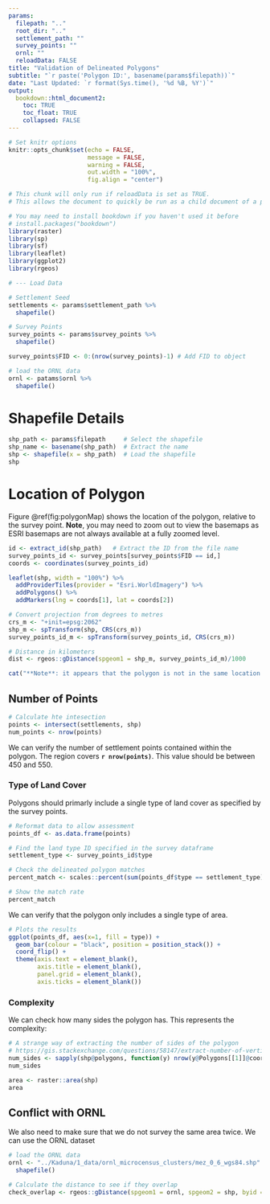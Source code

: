 ```yaml
---
params:
  filepath: ".."
  root_dir: ".."
  settlement_path: ""
  survey_points: ""
  ornl: ""
  reloadData: FALSE
title: "Validation of Delineated Polygons"
subtitle: "`r paste('Polygon ID:', basename(params$filepath))`"
date: "Last Updated: `r format(Sys.time(), '%d %B, %Y')`"
output:
  bookdown::html_document2:
    toc: TRUE
    toc_float: TRUE
    collapsed: FALSE
---
```


```r
# Set knitr options
knitr::opts_chunk$set(echo = FALSE,
                      message = FALSE,
                      warning = FALSE,
                      out.width = "100%",
                      fig.align = "center")
```


```r
# This chunk will only run if reloadData is set as TRUE. 
# This allows the document to quickly be run as a child document of a parent R Markdown document

# You may need to install bookdown if you haven't used it before
# install.packages("bookdown")
library(raster)
library(sp)
library(sf)
library(leaflet)
library(ggplot2)
library(rgeos)

# --- Load Data

# Settlement Seed
settlements <- params$settlement_path %>%
  shapefile()

# Survey Points
survey_points <- params$survey_points %>%
  shapefile()

survey_points$FID <- 0:(nrow(survey_points)-1) # Add FID to object

# load the ORNL data
ornl <- patams$ornl %>%
  shapefile()

```

# Shapefile Details

```r
shp_path <- params$filepath     # Select the shapefile
shp_name <- basename(shp_path)  # Extract the name
shp <- shapefile(x = shp_path)  # Load the shapefile
shp
```

#  Location of Polygon

Figure \@ref(fig:polygonMap) shows the location of the polygon, relative to the survey point. **Note**, you may need to zoom out to view the basemaps as ESRI basemaps are not always available at a fully zoomed level.

```r
id <- extract_id(shp_path)   # Extract the ID from the file name
survey_points_id <- survey_points[survey_points$FID == id,]
coords <- coordinates(survey_points_id)
```

```r
leaflet(shp, width = "100%") %>%
  addProviderTiles(provider = "Esri.WorldImagery") %>%
  addPolygons() %>%
  addMarkers(lng = coords[1], lat = coords[2])
```

```r
# Convert projection from degrees to metres
crs_m <- "+init=epsg:2062"
shp_m <- spTransform(shp, CRS(crs_m))
survey_points_id_m <- spTransform(survey_points_id, CRS(crs_m))

# Distance in kilometers
dist <- rgeos::gDistance(spgeom1 = shp_m, survey_points_id_m)/1000
```

```r
cat("**Note**: it appears that the polygon is not in the same location as the polygon. Make sure that the location is not an error")
```

## Number of Points

```r
# Calculate hte intesection
points <- intersect(settlements, shp)
num_points <- nrow(points)
```

We can verify the number of settlement points contained within the polygon. The region covers **`r nrow(points)`**. This value should be between 450 and 550.

### Type of Land Cover

Polygons should primarly include a single type of land cover as specified by the survey points.

```r
# Reformat data to allow assessment
points_df <- as.data.frame(points)

# Find the land type ID specified in the survey dataframe
settlement_type <- survey_points_id$type

# Check the delineated polygon matches
percent_match <- scales::percent(sum(points_df$type == settlement_type)/nrow(points_df))

# Show the match rate
percent_match
```

We can verify that the polygon only includes a single type of area. 

```r

# Plots the results
ggplot(points_df, aes(x=1, fill = type)) +
  geom_bar(colour = "black", position = position_stack()) +
  coord_flip() +
  theme(axis.text = element_blank(),
        axis.title = element_blank(),
        panel.grid = element_blank(),
        axis.ticks = element_blank())

```

### Complexity

We can check how many sides the polygon has. This represents the complexity:

```r
# A strange way of extracting the number of sides of the polygon
# https://gis.stackexchange.com/questions/58147/extract-number-of-vertices-in-each-polygon-in-r
num_sides <- sapply(shp@polygons, function(y) nrow(y@Polygons[[1]]@coords))
num_sides
```

```r
area <- raster::area(shp)
area
```

## Conflict with ORNL

We also need to make sure that we do not survey the same area twice. We can use the ORNL dataset

```r
# load the ORNL data
ornl <- "../Kaduna/1_data/ornl_microcensus_clusters/mez_0_6_wgs84.shp" %>%
  shapefile()

# Calculate the distance to see if they overlap
check_overlap <- rgeos::gDistance(spgeom1 = ornl, spgeom2 = shp, byid = FALSE) == 0
```


